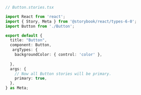 ```ts
// Button.stories.tsx

import React from 'react';
import { Story, Meta } from '@storybook/react/types-6-0';
import Button from './Button';

export default {
  title: "Button",
  component: Button,
   argTypes: {
    backgroundColor: { control: 'color' },
  
  },
  args: {
    // Now all Button stories will be primary.
    primary: true,
  },
} as Meta;

```